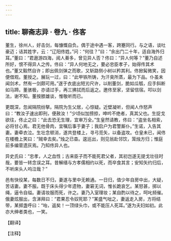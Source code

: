 ```yaml
---
---
---
```

title: 聊斋志异 · 卷九 · 佟客
---

董生，徐州人，好击剑，每慷慨自负。偶于途中遇一客，跨蹇同行。与之语，谈吐豪迈；诘其姓字，云：“辽阳佟姓。”问：“何往？”曰：“余出门二十年，适自海外归耳。”董曰：“君遨游四海，阅人綦多，曾见异人否？佟曰：“异人何等？”董乃自述所好，恨不得异人之传。佟曰：“异人何地无之，要必忠臣孝子，始得传其术也。”董又毅然自许；即出佩剑弹之而歌，又斩路侧小树以矜其利。佟掀髯微笑，因便借观。董授之。展玩一过，曰：“此甲铁所铸，为汗臭所蒸，最为下品。仆虽未闻剑术，然有一剑颇可用。”遂于衣底出短刃尺许，以削董剑，脆如瓜瓠，应手斜断如马蹄。董骇极，亦请过手，再三拂拭而后返之。邀佟至家，坚留信宿。叩以剑法，谢不知。董按膝雄谈，惟敬听而已。

更既深，忽闻隔院纷拏。隔院为生父居，心惊疑。近壁凝听，但闻人作怒声曰：“教汝子速出即刑，便赦汝！”少顷似加搒掠，呻吟不绝者，真其父也。生捉戈欲往，佟止之曰：“此去恐无生理，宜审万全。”生皇然请教，佟曰：“盗坐名相索，必将甘心焉。君无他骨肉，宜嘱后事于妻子；我启户为君警厮仆。”生诺，入告其妻。妻牵衣泣。生壮念顿消，遂共登楼上，寻弓觅矢，以备盗攻。仓皇未已，闻佟在楼檐上笑曰：“贼幸去矣。”烛之已杳。逡巡出，则见翁赴邻饮，笼烛方归；惟庭前多编菅遗灰焉。乃知佟异人也。

异史氏曰：“忠孝，人之血性；古来臣子而不能死君父者，其初岂遂无提戈壮往时哉，要皆一转念误之耳。昔解缙与方孝儒相约以死，而卒食其言；安知矢约归后，不听床头人呜泣哉？”

邑有快役某，每数日不归，妻遂与里中无赖通。一日归，值少年自房中出，大疑，苦诘妻。妻不服。既于床头得少年遗物，妻窘无词，惟长跪哀乞。某怒甚，掷以绳，逼令自缢。妻请妆服而死，许之。妻乃入室理妆；某自酌以待之，呵叱频催。俄妻炫服出，含涕拜曰：“君果忍令奴死耶？”某盛气咄之，妻返走入房，方将结带，某掷盏呼曰：“咍，返矣！一顶绿头巾，或不能压人死耳。”遂为夫妇如初。此亦大绅者类也，一笑。

【翻译】

【注释】

